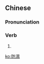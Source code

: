 {{also|防湿}}
==Chinese==
{{zh-forms|s=防湿|t2=防溼}}

===Pronunciation===
{{zh-pron
|m=fángshī
|c=fong4 sap1
|cat=v
}}

===Verb===
{{zh-verb}}

# {{zh-synonym|防潮|to be [[moisture]]-proof}}

[[ko:防濕]]
